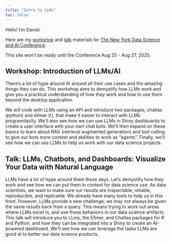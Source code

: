 ```yaml
---
title: "Intro to LLMs"
toc: false
---
```


Hello! I'm Daniel.

Here are my
[workshop](workshop.qmd)
and
[talk](talk.qmd)
materials for
[The New York Data Science and AI Conference](https://rstats.ai/nyc).

This site won't be ready until the Conference Aug 25 - Aug 27, 2025.

## Workshop: Introduction of LLMs/AI

There's a lot of hype around AI around all their use cases and the amazing things they can do.
This workshop aims to demystify how LLMs work and give you a practical understanding of how they work and how to use them beyond the desktop application.

We will code with LLMs using an API and introduce two packages, chatlas (python) and ellmer (r),
that make it easier to interact with LLMs programitaclly.
We'll also see how we can use LLMs in Shiny dashboards to create a user interface with your own chat bots.
We'll then expand on these basics to learn about RAG (retrieval augmented generation) and tool calling to give our bots more context and abilities to work as "agents".
Finally, we'll see how we can use LLMs to help us work with our data science projects.


## Talk: LLMs, Chatbots, and Dashboards: Visualize Your Data with Natural Language

LLMs have a lot of hype around them these days.
Let's demystify how they work and see how we can put them in context for data science use.
As data scientists, we want to make sure our results are inspectable, reliable, reproducible, and replicable.
We already have many tools to help us in this front.
However, LLMs provide a new challenge; we may not always be given the same results back from a query.
This means trying to work out areas where LLMs excel in, and use those behaviors in our data science artifacts.
This talk will introduce you to LLms, the Ellmer, and Chatlas packages for R and Python, and how they can be integrated into a Shiny to create an AI-powered dashboard.
We'll see how we can leverage the tasks LLMs are good at to better our data science products.

